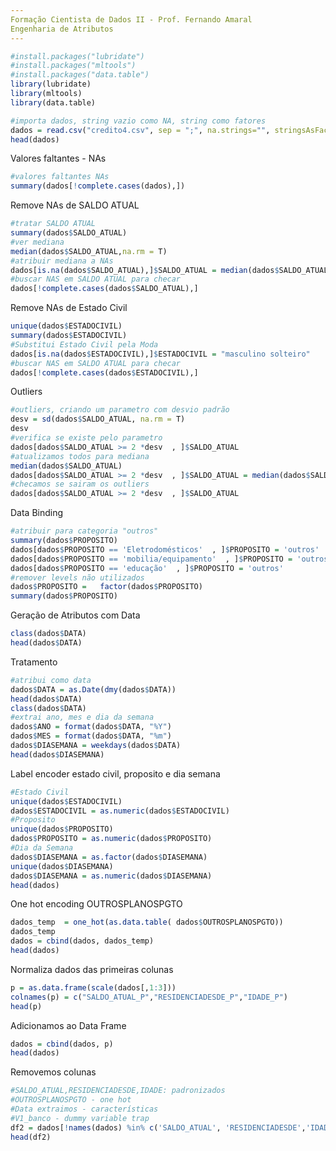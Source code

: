 ---
Formação Cientista de Dados II - Prof. Fernando Amaral
Engenharia de Atributos
---
```{r}
#install.packages("lubridate")
#install.packages("mltools")
#install.packages("data.table")
library(lubridate)
library(mltools)
library(data.table)
```

```{r}
#importa dados, string vazio como NA, string como fatores
dados = read.csv("credito4.csv", sep = ";", na.strings="", stringsAsFactors=T, encoding = "UTF-8")
head(dados)
```
Valores faltantes - NAs
```{r}
#valores faltantes NAs
summary(dados[!complete.cases(dados),])
```
Remove NAs de SALDO ATUAL
```{r}
#tratar SALDO ATUAL
summary(dados$SALDO_ATUAL)
#ver mediana
median(dados$SALDO_ATUAL,na.rm = T)
#atribuir mediana a NAs
dados[is.na(dados$SALDO_ATUAL),]$SALDO_ATUAL = median(dados$SALDO_ATUAL,na.rm = T)
#buscar NAS em SALDO ATUAL para checar
dados[!complete.cases(dados$SALDO_ATUAL),]
```
Remove NAs de Estado Civil
```{r}
unique(dados$ESTADOCIVIL)
summary(dados$ESTADOCIVIL)
#Substitui Estado Civil pela Moda
dados[is.na(dados$ESTADOCIVIL),]$ESTADOCIVIL = "masculino solteiro" 
#buscar NAS em SALDO ATUAL para checar
dados[!complete.cases(dados$ESTADOCIVIL),]
```
Outliers
```{r}
#outliers, criando um parametro com desvio padrão
desv = sd(dados$SALDO_ATUAL, na.rm = T)
desv
#verifica se existe pelo parametro
dados[dados$SALDO_ATUAL >= 2 *desv  , ]$SALDO_ATUAL
#atualizamos todos para mediana
median(dados$SALDO_ATUAL)
dados[dados$SALDO_ATUAL >= 2 *desv  , ]$SALDO_ATUAL = median(dados$SALDO_ATUAL)
#checamos se sairam os outliers
dados[dados$SALDO_ATUAL >= 2 *desv  , ]$SALDO_ATUAL
```
Data Binding
```{r}
#atribuir para categoria "outros"
summary(dados$PROPOSITO)
dados[dados$PROPOSITO == 'Eletrodomésticos'  , ]$PROPOSITO = 'outros'
dados[dados$PROPOSITO == 'mobilia/equipamento'  , ]$PROPOSITO = 'outros'
dados[dados$PROPOSITO == 'educação'  , ]$PROPOSITO = 'outros'
#remover levels não utilizados
dados$PROPOSITO =   factor(dados$PROPOSITO)
summary(dados$PROPOSITO)
```
Geração de Atributos com Data
```{r}
class(dados$DATA)
head(dados$DATA)
```
Tratamento
```{r}
#atribui como data
dados$DATA = as.Date(dmy(dados$DATA))
head(dados$DATA)
class(dados$DATA)
#extrai ano, mes e dia da semana
dados$ANO = format(dados$DATA, "%Y")
dados$MES = format(dados$DATA, "%m")
dados$DIASEMANA = weekdays(dados$DATA)
head(dados$DIASEMANA)
```
Label encoder estado civil, proposito e dia semana
```{r}
#Estado Civil
unique(dados$ESTADOCIVIL)
dados$ESTADOCIVIL = as.numeric(dados$ESTADOCIVIL)
#Proposito
unique(dados$PROPOSITO)
dados$PROPOSITO = as.numeric(dados$PROPOSITO)
#Dia da Semana
dados$DIASEMANA = as.factor(dados$DIASEMANA)
unique(dados$DIASEMANA)
dados$DIASEMANA = as.numeric(dados$DIASEMANA)
head(dados)
```
One hot encoding OUTROSPLANOSPGTO
```{r}
dados_temp  = one_hot(as.data.table( dados$OUTROSPLANOSPGTO))
dados_temp
dados = cbind(dados, dados_temp)
head(dados)
```
Normaliza dados das primeiras colunas
```{r}
p = as.data.frame(scale(dados[,1:3]))
colnames(p) = c("SALDO_ATUAL_P","RESIDENCIADESDE_P","IDADE_P")
head(p)
```
Adicionamos ao Data Frame
```{r}
dados = cbind(dados, p)
head(dados)
```
Removemos colunas
```{r}
#SALDO_ATUAL,RESIDENCIADESDE,IDADE: padronizados
#OUTROSPLANOSPGTO - one hot
#Data extraimos - características
#V1_banco - dummy variable trap
df2 = dados[!names(dados) %in% c('SALDO_ATUAL', 'RESIDENCIADESDE','IDADE','OUTROSPLANOSPGTO','DATA', 'V1_banco')]
head(df2)
```

